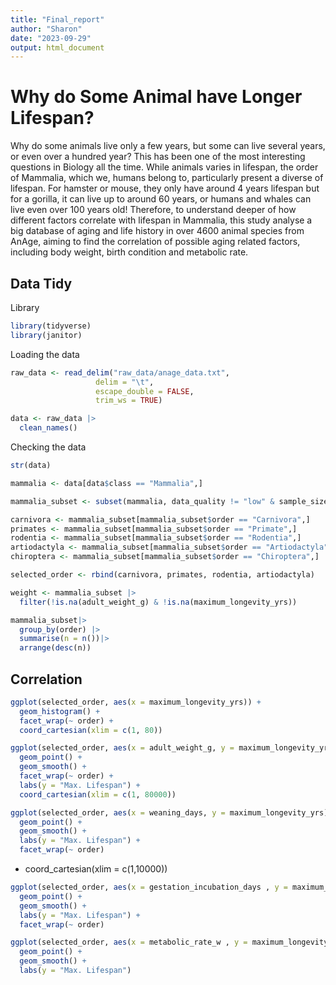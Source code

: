 ```yaml
---
title: "Final_report"
author: "Sharon"
date: "2023-09-29"
output: html_document
---
```

# Why do Some Animal have Longer Lifespan?

Why do some animals live only a few years, but some can live several years, or even over a hundred year? This has been one of the most interesting questions in Biology all the time. While animals varies in lifespan, the order of Mammalia, which we, humans belong to, particularly present a diverse of lifespan. For hamster or mouse, they only have around 4 years lifespan but for a gorilla, it can live up to around 60 years, or humans and whales can live even over 100 years old! Therefore, to understand deeper of how different factors correlate with lifespan in Mammalia, this study analyse a big database of aging and life history in over 4600 animal species from AnAge, aiming to find the correlation of possible aging related factors, including body weight, birth condition and metabolic rate.


## Data Tidy
Library
```r
library(tidyverse)
library(janitor)
```


Loading the data
```r
raw_data <- read_delim("raw_data/anage_data.txt", 
                   delim = "\t", 
                   escape_double = FALSE, 
                   trim_ws = TRUE)

data <- raw_data |>
  clean_names()
```

Checking the data
```r
str(data)
```


```r
mammalia <- data[data$class == "Mammalia",]
```

```r
mammalia_subset <- subset(mammalia, data_quality != "low" & sample_size != c("small", "tiny"))
```

```r
carnivora <- mammalia_subset[mammalia_subset$order == "Carnivora",]
primates <- mammalia_subset[mammalia_subset$order == "Primate",]
rodentia <- mammalia_subset[mammalia_subset$order == "Rodentia",]
artiodactyla <- mammalia_subset[mammalia_subset$order == "Artiodactyla",]
chiroptera <- mammalia_subset[mammalia_subset$order == "Chiroptera",]

selected_order <- rbind(carnivora, primates, rodentia, artiodactyla)
```


```r
weight <- mammalia_subset |>
  filter(!is.na(adult_weight_g) & !is.na(maximum_longevity_yrs))
```

```r
mammalia_subset|>
  group_by(order) |>
  summarise(n = n())|>
  arrange(desc(n))
```


## Correlation
```r
ggplot(selected_order, aes(x = maximum_longevity_yrs)) +
  geom_histogram() +
  facet_wrap(~ order) +
  coord_cartesian(xlim = c(1, 80))
```

```r
ggplot(selected_order, aes(x = adult_weight_g, y = maximum_longevity_yrs)) +
  geom_point() + 
  geom_smooth() +
  facet_wrap(~ order) + 
  labs(y = "Max. Lifespan") +
  coord_cartesian(xlim = c(1, 80000))
```

```r
ggplot(selected_order, aes(x = weaning_days, y = maximum_longevity_yrs)) +
  geom_point() + 
  geom_smooth() +
  labs(y = "Max. Lifespan") +
  facet_wrap(~ order)
```

 +
  coord_cartesian(xlim = c(1,10000))

```r
ggplot(selected_order, aes(x = gestation_incubation_days , y = maximum_longevity_yrs)) +
  geom_point() + 
  geom_smooth() +
  labs(y = "Max. Lifespan") +
  facet_wrap(~ order)
```

```r
ggplot(selected_order, aes(x = metabolic_rate_w , y = maximum_longevity_yrs)) +
  geom_point() + 
  geom_smooth() +
  labs(y = "Max. Lifespan")
```

